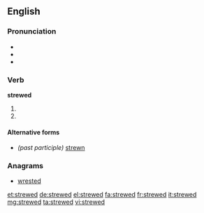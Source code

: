 ==English==

===Pronunciation===
* {{IPA|/struːd/}}
* {{audio|en-us-strewed.ogg|Audio (US)}}
* {{audio|en-uk-Strewed.ogg|Audio (UK)}}

===Verb===
'''strewed'''

# {{simple past of|strew}}
# {{past participle of|strew}}

====Alternative forms====
* ''(past participle)'' [[strewn]]

===Anagrams===
* [[wrested#English|wrested]]

[[et:strewed]]
[[de:strewed]]
[[el:strewed]]
[[fa:strewed]]
[[fr:strewed]]
[[it:strewed]]
[[mg:strewed]]
[[ta:strewed]]
[[vi:strewed]]